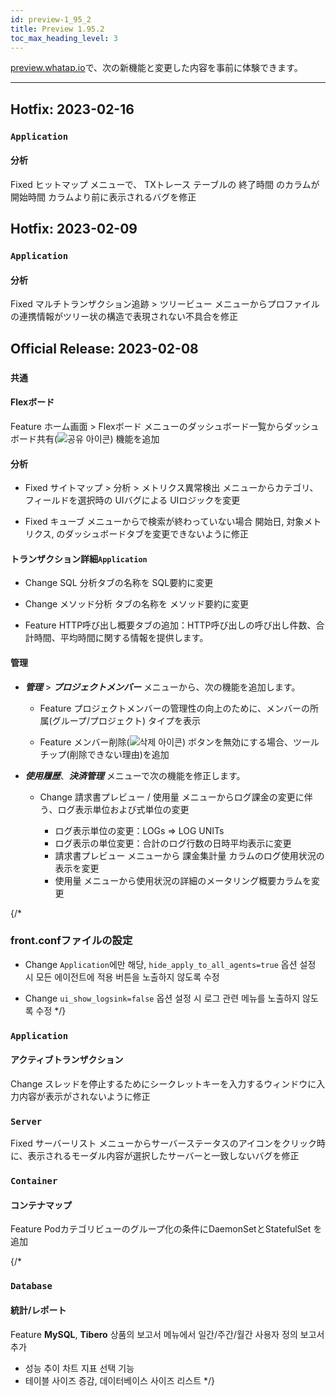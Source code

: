 ```yaml
---
id: preview-1_95_2
title: Preview 1.95.2
toc_max_heading_level: 3
---
```


<head>
<meta name="robots" content="noindex, nofollow"/>
</head>


[preview.whatap.io](https://preview.whatap.io)で、次の新機能と変更した内容を事前に体験できます。 

---

## Hotfix: 2023-02-16

### `Application`

#### 分析

<Status>Fixed</Status> <UI>ヒットマップ</UI> メニューで、 <UI>TXトレース</UI> テーブルの <UI>終了時間</UI> のカラムが <UI>開始時間</UI> カラムより前に表示されるバグを修正

## Hotfix: 2023-02-09

### `Application`

#### 分析

<Status>Fixed</Status> <UI>マルチトランザクション追跡</UI> > <UI>ツリービュー</UI> メニューからプロファイルの連携情報がツリー状の構造で表現されない不具合を修正

## Official Release: 2023-02-08

### `共通`

#### Flexボード

<Status>Feature</Status> <UI>ホーム画面</UI> > <UI>Flexボード</UI> メニューのダッシュボード一覧からダッシュボード共有(<img src='/img/ico-flexboard-share.svg' alt='공유 아이콘' />) 機能を追加

#### 分析

- <Status>Fixed</Status> <UI>サイトマップ</UI> > <UI>分析</UI> > <UI>メトリクス異常検出</UI> メニューからカテゴリ、フィールドを選択時の UIバグによる UIロジックを変更

- <Status>Fixed</Status> <UI>キューブ</UI> メニューからで検索が終わっていない場合 <UI>開始日</UI>, <UI>対象メトリクス</UI>, のダッシュボードタブを変更できないように修正

#### トランザクション詳細`Application`

- <Status>Change</Status> <UI>SQL</UI> 分析タブの名称を <UI>SQL要約</UI>に変更

- <Status>Change</Status> <UI>メソッド分析</UI> タブの名称を <UI>メソッド要約</UI>に変更

- <Status>Feature</Status> <UI>HTTP呼び出し概要</UI>タブの追加：HTTP呼び出しの呼び出し件数、合計時間、平均時間に関する情報を提供します。

#### 管理

- **_管理_** > **_プロジェクトメンバー_** メニューから、次の機能を追加します。

  - <Status>Feature</Status> プロジェクトメンバーの管理性の向上のために、メンバーの所属(<UI>グループ</UI>/<UI>プロジェクト</UI>) タイプを表示

  - <Status>Feature</Status> メンバー削除(<img src='/img/ico-trash.svg' alt='삭제 아이콘'/>) ボタンを無効にする場合、ツールチップ(削除できない理由)を追加

- **_使用履歴_**、**_決済管理_** メニューで次の機能を修正します。

  - <Status>Change</Status> <UI>請求書プレビュー</UI> / <UI>使用量</UI> メニューからログ課金の変更に伴う、ログ表示単位および式単位の変更

    - ログ表示単位の変更：LOGs ⇒ LOG UNITs
    - ログ表示の単位変更：合計のログ行数の日時平均表示に変更
    - <UI>請求書プレビュー</UI> メニューから <UI>課金集計量</UI> カラムのログ使用状況の表示を変更
    - <UI>使用量</UI> メニューから使用状況の詳細のメータリング概要カラムを変更

{/*

### front.confファイルの設定

- <Status>Change</Status> <code>Application</code>에만 해당, <code>hide_apply_to_all_agents=true</code> 옵션 설정 시 <UI>모든 에이전트에 적용</UI> 버튼을 노출하지 않도록 수정

- <Status>Change</Status> <code>ui_show_logsink=false</code> 옵션 설정 시 <UI>로그</UI> 관련 메뉴를 노출하지 않도록 수정
  */}

### `Application`

#### アクティブトランザクション

<Status>Change</Status> スレッドを停止するためにシークレットキーを入力するウィンドウに入力内容が表示がされないように修正

### `Server`

<Status>Fixed</Status> <UI>サーバーリスト</UI> メニューからサーバーステータスのアイコンをクリック時に、表示されるモーダル内容が選択したサーバーと一致しないバグを修正

### `Container`

#### コンテナマップ

<Status>Feature</Status> Podカテゴリビューのグループ化の条件に<UI>DaemonSet</UI>と<UI>StatefulSet</UI> を追加

{/*

### `Database`

#### 統計/レポート

<Status>Feature</Status> <b>MySQL</b>, <b>Tibero</b> 상품의 <UI>보고서</UI> 메뉴에서 일간/주간/월간 사용자 정의 보고서 추가

- 성능 추이 차트 지표 선택 기능
- 테이블 사이즈 증감, 데이터베이스 사이즈 리스트
  */}
